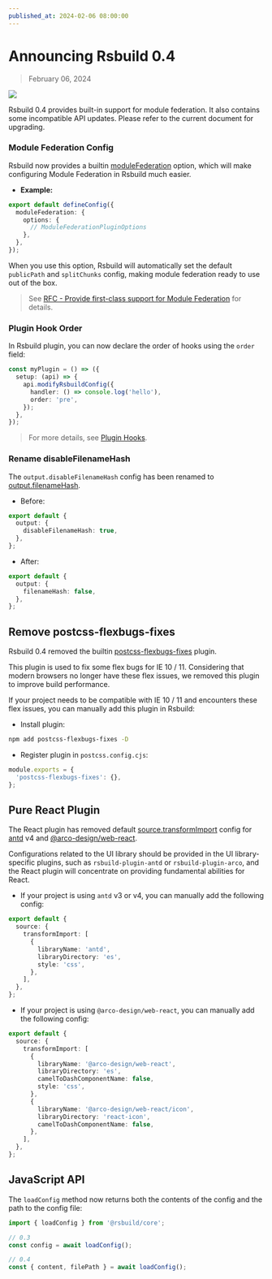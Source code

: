 ```yaml
---
published_at: 2024-02-06 08:00:00
---
```


# Announcing Rsbuild 0.4

> February 06, 2024

![](https://assets.rspack.dev/rsbuild/rsbuild-banner-v0-4.png)

Rsbuild 0.4 provides built-in support for module federation. It also contains some incompatible API updates. Please refer to the current document for upgrading.

### Module Federation Config

Rsbuild now provides a builtin [moduleFederation](/config/module-federation/options) option, which will make configuring Module Federation in Rsbuild much easier.

- **Example:**

```ts title="rsbuild.config.ts"
export default defineConfig({
  moduleFederation: {
    options: {
      // ModuleFederationPluginOptions
    },
  },
});
```

When you use this option, Rsbuild will automatically set the default `publicPath` and `splitChunks` config, making module federation ready to use out of the box.

> See [RFC - Provide first-class support for Module Federation](https://github.com/web-infra-dev/rsbuild/discussions/1461) for details.

### Plugin Hook Order

In Rsbuild plugin, you can now declare the order of hooks using the `order` field:

```ts
const myPlugin = () => ({
  setup: (api) => {
    api.modifyRsbuildConfig({
      handler: () => console.log('hello'),
      order: 'pre',
    });
  },
});
```

> For more details, see [Plugin Hooks](/plugins/dev/hooks).

### Rename disableFilenameHash

The `output.disableFilenameHash` config has been renamed to [output.filenameHash](/config/output/filename-hash).

- Before:

```ts
export default {
  output: {
    disableFilenameHash: true,
  },
};
```

- After:

```ts
export default {
  output: {
    filenameHash: false,
  },
};
```

## Remove postcss-flexbugs-fixes

Rsbuild 0.4 removed the builtin [postcss-flexbugs-fixes](https://github.com/luisrudge/postcss-flexbugs-fixes) plugin.

This plugin is used to fix some flex bugs for IE 10 / 11. Considering that modern browsers no longer have these flex issues, we removed this plugin to improve build performance.

If your project needs to be compatible with IE 10 / 11 and encounters these flex issues, you can manually add this plugin in Rsbuild:

- Install plugin:

```bash
npm add postcss-flexbugs-fixes -D
```

- Register plugin in `postcss.config.cjs`:

```js
module.exports = {
  'postcss-flexbugs-fixes': {},
};
```

## Pure React Plugin

The React plugin has removed default [source.transformImport](/config/source/transform-import) config for [antd](https://www.npmjs.com/package/antd) v4 and [@arco-design/web-react](https://www.npmjs.com/package/@arco-design/web-react).

Configurations related to the UI library should be provided in the UI library-specific plugins, such as `rsbuild-plugin-antd` or `rsbuild-plugin-arco`, and the React plugin will concentrate on providing fundamental abilities for React.

- If your project is using `antd` v3 or v4, you can manually add the following config:

```ts title="rsbuild.config.ts"
export default {
  source: {
    transformImport: [
      {
        libraryName: 'antd',
        libraryDirectory: 'es',
        style: 'css',
      },
    ],
  },
};
```

- If your project is using `@arco-design/web-react`, you can manually add the following config:

```ts title="rsbuild.config.ts"
export default {
  source: {
    transformImport: [
      {
        libraryName: '@arco-design/web-react',
        libraryDirectory: 'es',
        camelToDashComponentName: false,
        style: 'css',
      },
      {
        libraryName: '@arco-design/web-react/icon',
        libraryDirectory: 'react-icon',
        camelToDashComponentName: false,
      },
    ],
  },
};
```

## JavaScript API

The `loadConfig` method now returns both the contents of the config and the path to the config file:

```js
import { loadConfig } from '@rsbuild/core';

// 0.3
const config = await loadConfig();

// 0.4
const { content, filePath } = await loadConfig();
```
